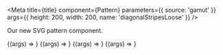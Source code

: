 
<Meta
  title={title}
  component={Pattern}
  parameters={{ source: 'gamut' }}
  args={{ height: 200, width: 200, name: 'diagonalStripesLoose' }}
/>

Our new SVG pattern component.

<Canvas>
  <Story name="Pattern" args={{ width: '100%', height: 200 }}>
    {(args) => <Pattern {...args} />}
  </Story>
</Canvas>

<PropsTable story="Pattern" />

<Canvas withSource="open">
  <Story name="Pattern Loose">{(args) => <Pattern {...args} />}</Story>
  <Story name="Pattern Regular" args={{ name: 'diagonalStripesRegular' }}>
    {(args) => <Pattern {...args} />}
  </Story>
  <Story name="Pattern Dense" args={{ name: 'diagonalStripesDense' }}>
    {(args) => <Pattern {...args} />}
  </Story>
</Canvas>
